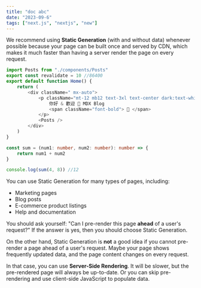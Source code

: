 ```yaml
---
title: "doc abc"
date: "2023-09-6"
tags: ["next.js", "nextjs", "new"]
---
```


We recommend using **Static Generation** (with and without data) whenever possible because your page can be built once and served by CDN, which makes it much faster than having a server render the page on every request.

```ts
import Posts from "./components/Posts"
export const revalidate = 10 //86400
export default function Home() {
    return (
        <div className=" mx-auto">
            <p className="mt-12 mb12 text-3xl text-center dark:text-white ">
                你好 & 歡迎 👀 MDX Blog
                <span className="font-bold"> 👏 </span>
            </p>
            <Posts />
        </div>
    )
}
```

```ts
const sum = (num1: number, num2: number): number => {
    return num1 + num2
}

console.log(sum(4, 8)) //12
```

You can use Static Generation for many types of pages, including:

-   Marketing pages
-   Blog posts
-   E-commerce product listings
-   Help and documentation

You should ask yourself: "Can I pre-render this page **ahead** of a user's request?" If the answer is yes, then you should choose Static Generation.

On the other hand, Static Generation is **not** a good idea if you cannot pre-render a page ahead of a user's request. Maybe your page shows frequently updated data, and the page content changes on every request.

In that case, you can use **Server-Side Rendering**. It will be slower, but the pre-rendered page will always be up-to-date. Or you can skip pre-rendering and use client-side JavaScript to populate data.
